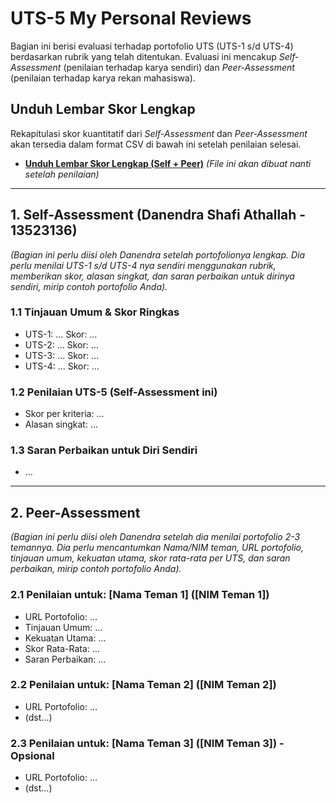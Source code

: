# UTS-5 My Personal Reviews

Bagian ini berisi evaluasi terhadap portofolio UTS (UTS-1 s/d UTS-4) berdasarkan rubrik yang telah ditentukan. Evaluasi ini mencakup *Self-Assessment* (penilaian terhadap karya sendiri) dan *Peer-Assessment* (penilaian terhadap karya rekan mahasiswa).

## Unduh Lembar Skor Lengkap

Rekapitulasi skor kuantitatif dari *Self-Assessment* dan *Peer-Assessment* akan tersedia dalam format CSV di bawah ini setelah penilaian selesai.

* **[Unduh Lembar Skor Lengkap (Self + Peer)](./Lembar_Skor_Lengkap.csv)** *(File ini akan dibuat nanti setelah penilaian)*

---

## 1. Self-Assessment (Danendra Shafi Athallah - 13523136)

*(Bagian ini perlu diisi oleh Danendra setelah portofolionya lengkap. Dia perlu menilai UTS-1 s/d UTS-4 nya sendiri menggunakan rubrik, memberikan skor, alasan singkat, dan saran perbaikan untuk dirinya sendiri, mirip contoh portofolio Anda).*

### 1.1 Tinjauan Umum & Skor Ringkas
* UTS-1: ... Skor: ...
* UTS-2: ... Skor: ...
* UTS-3: ... Skor: ...
* UTS-4: ... Skor: ...

### 1.2 Penilaian UTS-5 (Self-Assessment ini)
* Skor per kriteria: ...
* Alasan singkat: ...

### 1.3 Saran Perbaikan untuk Diri Sendiri
* ...

---

## 2. Peer-Assessment

*(Bagian ini perlu diisi oleh Danendra setelah dia menilai portofolio 2-3 temannya. Dia perlu mencantumkan Nama/NIM teman, URL portofolio, tinjauan umum, kekuatan utama, skor rata-rata per UTS, dan saran perbaikan, mirip contoh portofolio Anda).*

### 2.1 Penilaian untuk: [Nama Teman 1] ([NIM Teman 1])
* URL Portofolio: ...
* Tinjauan Umum: ...
* Kekuatan Utama: ...
* Skor Rata-Rata: ...
* Saran Perbaikan: ...

### 2.2 Penilaian untuk: [Nama Teman 2] ([NIM Teman 2])
* URL Portofolio: ...
* (dst...)

### 2.3 Penilaian untuk: [Nama Teman 3] ([NIM Teman 3]) - Opsional
* URL Portofolio: ...
* (dst...)